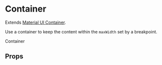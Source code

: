 
<Meta title="Components/Container" component={Container} />

# Container

Extends [Material UI Container](https://material-ui.com/api/continer/).

Use a container to keep the content within the `maxWidth` set by a breakpoint.

<Canvas>
  <Story name="default">
    <Container maxWidth="sm">
      <Box bgcolor="background.default" p={3}>
        Container
      </Box>
    </Container>
  </Story>
</Canvas>

## Props

<ArgsTable of={ContainerDocs} />
